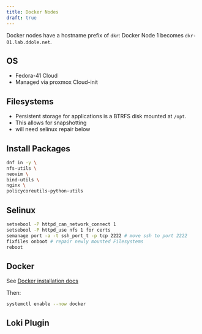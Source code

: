 ```yaml
---
title: Docker Nodes
draft: true
---
```

::: {.callout-note}
Docker nodes have a hostname prefix of `dkr`: Docker Node 1 becomes `dkr-01.lab.ddole.net`.
:::

## OS
- Fedora-41 Cloud
- Managed via proxmox Cloud-init

## Filesystems

- Persistent storage for applications is a BTRFS disk mounted at `/opt`.
- This allows for snapshotting
- will need selinux repair below

## Install Packages
```bash
dnf in -y \
nfs-utils \ 
neovim \
bind-utils \
nginx \
policycoreutils-python-utils
```

## Selinux 
```bash
setsebool -P httpd_can_network_connect 1
setsebool -P httpd_use nfs 1 for certs
semanage port -a -t ssh_port_t -p tcp 2222 # move ssh to port 2222
fixfiles onboot # repair newly mounted Filesystems
reboot
```


## Docker

See [Docker installation docs](https://docs.docker.com/engine/install/fedora/)

Then:
```bash
systemctl enable --now docker
```

## Loki Plugin